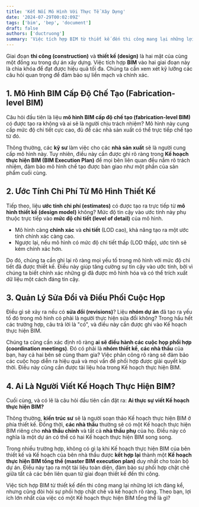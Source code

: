 ```yaml
---
title: 'Kết Nối Mô Hình Với Thực Tế Xây Dựng'
date: '2024-07-29T00:02:09Z'
tags: ['bim', 'bep', 'document']
draft: false
authors: ['ductruong']
summary: 'Việc tích hợp BIM từ thiết kế đến thi công mang lại những lợi ích đáng kể, nhưng cũng đòi hỏi sự phối hợp chặt chẽ và kế hoạch rõ ràng.'
---
```


Giai đoạn **thi công (construction)** và **thiết kế (design)** là hai mặt của cùng một đồng xu trong dự án xây dựng. Việc tích hợp **BIM** vào hai giai đoạn này là chìa khóa để đạt được hiệu quả tối đa. Chúng ta cần xem xét kỹ lưỡng các câu hỏi quan trọng để đảm bảo sự liền mạch và chính xác.

<TOCInline toc={props.toc} exclude="" />

## 1. Mô Hình BIM Cấp Độ Chế Tạo (Fabrication-level BIM)

Câu hỏi đầu tiên là liệu **mô hình BIM cấp độ chế tạo (fabrication-level BIM)** có được tạo ra không và ai sẽ là người chịu trách nhiệm? Mô hình này cung cấp mức độ chi tiết cực cao, đủ để các nhà sản xuất có thể trực tiếp chế tạo từ đó.

Thông thường, các **kỹ sư** làm việc cho các **nhà sản xuất** sẽ là người cung cấp mô hình này. Tuy nhiên, điều này cần được ghi rõ ràng trong **Kế hoạch thực hiện BIM (BIM Execution Plan)** để mọi bên liên quan đều nắm rõ trách nhiệm, đảm bảo mô hình chế tạo được bàn giao như một phần của sản phẩm cuối cùng.

## 2. Ước Tính Chi Phí Từ Mô Hình Thiết Kế

Tiếp theo, liệu **ước tính chi phí (estimates)** có được tạo ra trực tiếp từ **mô hình thiết kế (design model)** không? Mức độ tin cậy vào ước tính này phụ thuộc trực tiếp vào **mức độ chi tiết (level of detail)** của mô hình.

- Mô hình càng **chính xác** và **chi tiết** (LOD cao), khả năng tạo ra một ước tính chính xác càng cao.
- Ngược lại, nếu mô hình có mức độ chi tiết thấp (LOD thấp), ước tính sẽ kém chính xác hơn.

Do đó, chúng ta cần ghi lại rõ ràng mọi yếu tố trong mô hình với mức độ chi tiết đã được thiết kế. Điều này giúp tăng cường sự tin cậy vào ước tính, bởi vì chúng ta biết chính xác những gì đã được mô hình hóa và có thể trích xuất dữ liệu một cách đáng tin cậy.

## 3. Quản Lý Sửa Đổi và Điều Phối Cuộc Họp

Điều gì sẽ xảy ra nếu có **sửa đổi (revisions)**? Liệu **nhóm dự án** đã tạo ra yếu tố đó trong mô hình có phải là người thực hiện sửa đổi không? Trong hầu hết các trường hợp, câu trả lời là "có", và điều này cần được ghi vào Kế hoạch thực hiện BIM.

Chúng ta cũng cần xác định rõ ràng **ai sẽ điều hành các cuộc họp phối hợp (coordination meetings)**. Đó có phải là **nhóm thiết kế**, **các nhà thầu** của bạn, hay cả hai bên sẽ cùng tham gia? Việc phân công rõ ràng sẽ đảm bảo các cuộc họp diễn ra hiệu quả và mọi vấn đề phối hợp được giải quyết kịp thời. Điều này cũng cần được tài liệu hóa trong Kế hoạch thực hiện BIM.

## 4. Ai Là Người Viết Kế Hoạch Thực Hiện BIM?

Cuối cùng, và có lẽ là câu hỏi đầu tiên cần đặt ra: **Ai thực sự viết Kế hoạch thực hiện BIM?**

Thông thường, **kiến trúc sư** sẽ là người soạn thảo Kế hoạch thực hiện BIM ở phía thiết kế. Đồng thời, **các nhà thầu** thường sẽ có một Kế hoạch thực hiện BIM riêng cho **nhà thầu chính** và tất cả **nhà thầu phụ** của họ. Điều này có nghĩa là một dự án có thể có hai Kế hoạch thực hiện BIM song song.

Trong nhiều trường hợp, không có gì lạ khi Kế hoạch thực hiện BIM của bên thiết kế và Kế hoạch của bên nhà thầu được **kết hợp lại** thành một **Kế hoạch thực hiện BIM tổng thể (master BIM execution plan)** duy nhất cho toàn bộ dự án. Điều này tạo ra một tài liệu toàn diện, đảm bảo sự phối hợp chặt chẽ giữa tất cả các bên liên quan từ giai đoạn thiết kế đến thi công.

Việc tích hợp BIM từ thiết kế đến thi công mang lại những lợi ích đáng kể, nhưng cũng đòi hỏi sự phối hợp chặt chẽ và kế hoạch rõ ràng. Theo bạn, lợi ích lớn nhất của việc có một Kế hoạch thực hiện BIM tổng thể là gì?

